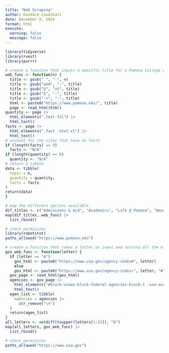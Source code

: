 ```yaml
---
title: "Web Scraping"
author: Kandace Loualhati
date: December 9, 2024
format: html
execute:
  warning: false
  message: false
---
```


```r
library(tidyverse)
library(rvest)
library(purrr)
```

```r
# create a function that inputs a specific title for a Pomona College website and returns the facts listed on that specific URL
web_func <- function(n) {
  title <- gsub(" ", "-", n)
  title <- gsub("and", "-", title)
  title <- gsub("@", "at", title)
  title <- gsub("&", "-", title)
  title <- gsub("-+", "-", title)
  html <- paste0("https://www.pomona.edu/", title)
  page <- read_html(html)
quantity <- page |>
  html_elements(".text-7xl") |>
  html_text()
facts <- page |>
  html_elements(".fact .text-xl") |>
  html_text()
# account for the sites that have no facts
if (length(facts) == 0)
  facts <- "N/A"
if (length(quantity) == 0)
  quantity <- "N/A"
# return a tibble
data <- tibble(
  topic = n,
  quantity = quantity,
  facts = facts
)
return(data)
}

# map the different options available
dif_titles <- c("Admissions & Aid", "Academics", "Life @ Pomona", "News & Events", "About", "Alumni & Families")
map(dif_titles, web_func) |>
  list_rbind()
```

```r
# check permission
library(robotstxt)
paths_allowed("https://www.pomona.edu")
```

```r
# create a function that takes a letter as input and returns all the U.S. government agencies that start with that letter
gov_web_func <- function(letter) {
  if (letter == "A")
    gov_html <- paste0("https://www.usa.gov/agency-index#", letter)
    else
    gov_html <- paste0("https://www.usa.gov/agency-index/", letter, "#", letter)
  gov_page <- read_html(gov_html)
  agencies <- gov_page |>
    html_elements("#block-views-block-federal-agencies-block-1 .usa-accordion__button") |>
    html_text()
  agen_list <- tibble(
    agencies = agencies |>
      str_remove("\n")
  )
  return(agen_list)
}
all_letters <- setdiff(toupper(letters[1:23]), "Q")
map(all_letters, gov_web_func) |>
  list_rbind()
```

```r
# check permission
paths_allowed("https://www.usa.gov")
```
